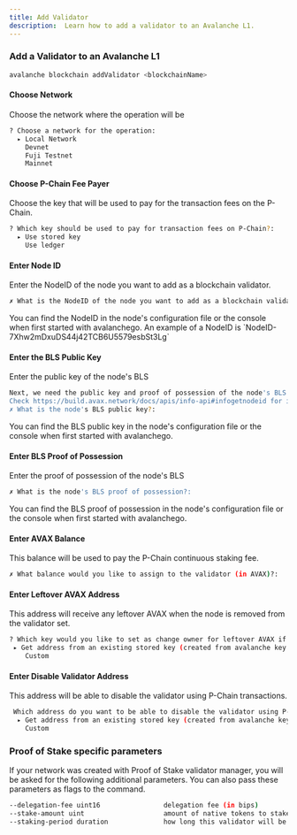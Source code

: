 ```yaml
---
title: Add Validator
description:  Learn how to add a validator to an Avalanche L1.
---
```



### Add a Validator to an Avalanche L1

```bash
avalanche blockchain addValidator <blockchainName>
```

#### Choose Network
Choose the network where the operation will be

```bash
? Choose a network for the operation: 
  ▸ Local Network
    Devnet
    Fuji Testnet
    Mainnet
```

#### Choose P-Chain Fee Payer

Choose the key that will be used to pay for the transaction fees on the P-Chain.

```bash
? Which key should be used to pay for transaction fees on P-Chain?: 
  ▸ Use stored key
    Use ledger
```

#### Enter Node ID

Enter the NodeID of the node you want to add as a blockchain validator.

```bash
✗ What is the NodeID of the node you want to add as a blockchain validator?:  
```

<Callout>
You can find the NodeID in the node's configuration file or the console when first started with avalanchego.
An example of a NodeID is `NodeID-7Xhw2mDxuDS44j42TCB6U5579esbSt3Lg`
</Callout>

#### Enter the BLS Public Key

Enter the public key of the node's BLS

```bash
Next, we need the public key and proof of possession of the node's BLS
Check https://build.avax.network/docs/apis/info-api#infogetnodeid for instructions on calling info.getNodeID API
✗ What is the node's BLS public key?:
```

<Callout>
You can find the BLS public key in the node's configuration file or the console when first started with avalanchego.
</Callout>

#### Enter BLS Proof of Possession

Enter the proof of possession of the node's BLS

```bash
✗ What is the node's BLS proof of possession?:
```

<Callout>
You can find the BLS proof of possession in the node's configuration file or the console when first started with avalanchego.
</Callout>

#### Enter AVAX Balance

This balance will be used to pay the P-Chain continuous staking fee.

```bash
✗ What balance would you like to assign to the validator (in AVAX)?: 
```

#### Enter Leftover AVAX Address

This address will receive any leftover AVAX when the node is removed from the validator set.

```bash
? Which key would you like to set as change owner for leftover AVAX if the node is removed from validator set?: 
 ▸ Get address from an existing stored key (created from avalanche key create or avalanche key import)
    Custom
```

#### Enter Disable Validator Address

This address will be able to disable the validator using P-Chain transactions.

```bash
 Which address do you want to be able to disable the validator using P-Chain transactions?: 
  ▸ Get address from an existing stored key (created from avalanche key create or avalanche key import)
    Custom
```

### Proof of Stake specific parameters

If your network was created with Proof of Stake validator manager, you will be asked for the following additional parameters. You can also pass these parameters as flags to the command.

```bash
--delegation-fee uint16                delegation fee (in bips)
--stake-amount uint                    amount of native tokens to stake
--staking-period duration              how long this validator will be staking
```
